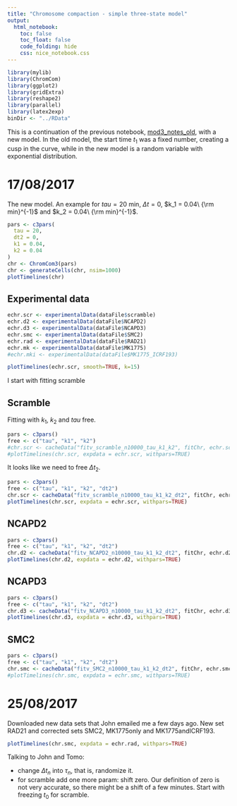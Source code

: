 ```yaml
---
title: "Chromosome compaction - simple three-state model"
output: 
  html_notebook:
    toc: false
    toc_float: false
    code_folding: hide
    css: nice_notebook.css
---
```


```r
library(mylib)
library(ChromCom)
library(ggplot2)
library(gridExtra)
library(reshape2)
library(parallel)
library(latex2exp)
binDir <- "../RData"
```

This is a continuation of the previous notebook, [mod3_notes_old](), with a new model. In the old model, the start time $t_1$ was a fixed number, creating a cusp in the curve, while in the new model is a random variable with exponential distribution.

# 17/08/2017

The new model. An example for $tau = 20$ min, $\Delta t = 0$, $k_1 = 0.04\ {\rm min}^{-1}$ and $k_2 = 0.04\ {\rm min}^{-1}$.

```r
pars <- c3pars(
  tau = 20,
  dt2 = 0,
  k1 = 0.04,
  k2 = 0.04
)
chr <- ChromCom3(pars)
chr <- generateCells(chr, nsim=1000)
plotTimelines(chr)
```

## Experimental data

```r
echr.scr <- experimentalData(dataFile$scramble)
echr.d2 <- experimentalData(dataFile$NCAPD2)
echr.d3 <- experimentalData(dataFile$NCAPD3)
echr.smc <- experimentalData(dataFile$SMC2)
echr.rad <- experimentalData(dataFile$RAD21)
echr.mk <- experimentalData(dataFile$MK1775)
#echr.mki <- experimentalData(dataFile$MK1775_ICRF193)

plotTimelines(echr.scr, smooth=TRUE, k=15)
```



I start with fitting scramble

## Scramble

Fitting with $k_1$, $k_2$ and $tau$ free.

```r
pars <- c3pars()
free <- c("tau", "k1", "k2")
#chr.scr <- cacheData("fitv_scramble_n10000_tau_k1_k2", fitChr, echr.scr, pars, free, nsim=3000, ntry=32, ncores=6, binDir=binDir)
#plotTimelines(chr.scr, expdata = echr.scr, withpars=TRUE)
```

It looks like we need to free $\Delta t_2$.

```r
pars <- c3pars()
free <- c("tau", "k1", "k2", "dt2")
chr.scr <- cacheData("fitv_scramble_n10000_tau_k1_k2_dt2", fitChr, echr.scr, pars, free, nsim=10000, ntry=100, ncores=6, binDir=binDir)
plotTimelines(chr.scr, expdata = echr.scr, withpars=TRUE)
```

## NCAPD2

```r
pars <- c3pars()
free <- c("tau", "k1", "k2", "dt2")
chr.d2 <- cacheData("fitv_NCAPD2_n10000_tau_k1_k2_dt2", fitChr, echr.d2, pars, free, nsim=10000, ntry=100, ncores=6, binDir=binDir)
plotTimelines(chr.d2, expdata = echr.d2, withpars=TRUE)
```


## NCAPD3

```r
pars <- c3pars()
free <- c("tau", "k1", "k2", "dt2")
chr.d3 <- cacheData("fitv_NCAPD3_n10000_tau_k1_k2_dt2", fitChr, echr.d3, pars, free, nsim=10000, ntry=100, ncores=6, binDir=binDir)
plotTimelines(chr.d3, expdata = echr.d3, withpars=TRUE)
```
## SMC2

```r
pars <- c3pars()
free <- c("tau", "k1", "k2", "dt2")
chr.smc <- cacheData("fitv_SMC2_n10000_tau_k1_k2_dt2", fitChr, echr.smc, pars, free, nsim=10000, ntry=100, ncores=6, binDir=binDir)
#plotTimelines(chr.smc, expdata = echr.smc, withpars=TRUE)
```

# 25/08/2017

Downloaded new data sets that John emailed me a few days ago. New set RAD21 and corrected sets SMC2, MK1775only and MK1775andICRF193.

```r
plotTimelines(chr.smc, expdata = echr.rad, withpars=TRUE)
```

Talking to John and Tomo:


- change $\Delta t_n$ into $\tau_n$, that is, randomize it.
- for scramble add one more param: shift zero. Our definition of zero is not very accurate, so there might be a shift of a few minutes. Start with freezing $t_0$ for scramble.


